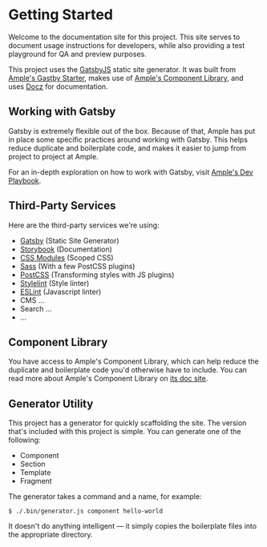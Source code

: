 
<Meta title="Intro/Getting Started" />

# Getting Started

Welcome to the documentation site for this project. This site serves to document usage instructions for developers, while also providing a test playground for QA and preview purposes.

This project uses the [GatsbyJS](https://www.gatsbyjs.org/) static site generator. It was built from [Ample's Gastby Starter](https://github.com/ample/gatsby-starter-ample), makes use of [Ample's Component Library](https://gatsby-theme-ample-components.netlify.com/), and uses [Docz](https://www.docz.site/) for documentation.

## Working with Gatsby

Gatsby is extremely flexible out of the box. Because of that, Ample has put in place some specific practices around working with Gatsby. This helps reduce duplicate and boilerplate code, and makes it easier to jump from project to project at Ample.

For an in-depth exploration on how to work with Gatsby, visit [Ample's Dev Playbook](https://dev-playbook.netlify.com/code/working-with-gatsby).

## Third-Party Services

Here are the third-party services we're using:

- [Gatsby](https://www.gatsbyjs.org/) (Static Site Generator)
- [Storybook](https://storybook.js.org/) (Documentation)
- [CSS Modules](https://github.com/css-modules/css-modules) (Scoped CSS)
- [Sass](https://sass-lang.com/documentation) (With a few PostCSS plugins)
- [PostCSS](https://postcss.org) (Transforming styles with JS plugins)
- [Stylelint](https://stylelint.io) (Style linter)
- [ESLint](https://eslint.org) (Javascript linter)
- CMS ...
- Search ...
- ...

## Component Library

You have access to Ample's Component Library, which can help reduce the duplicate and boilerplate code you'd otherwise have to include. You can read more about Ample's Component Library on [its doc site](https://gatsby-theme-ample-components.netlify.com/).

## Generator Utility

This project has a generator for quickly scaffolding the site. The version that's included with this project is simple. You can generate one of the following:

- Component
- Section
- Template
- Fragment

The generator takes a command and a name, for example:

    $ ./.bin/generator.js component hello-world

It doesn't do anything intelligent — it simply copies the boilerplate files into the appropriate directory.
